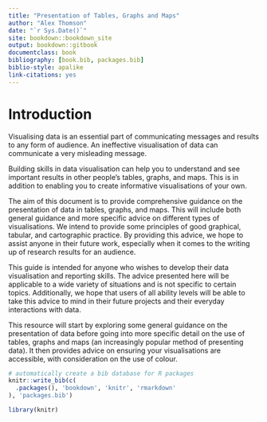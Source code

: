 --- 
title: "Presentation of Tables, Graphs and Maps"
author: "Alex Thomson"
date: "`r Sys.Date()`"
site: bookdown::bookdown_site
output: bookdown::gitbook
documentclass: book
bibliography: [book.bib, packages.bib]
biblio-style: apalike
link-citations: yes
---

# Introduction

Visualising data is an essential part of communicating messages and results to any form of audience. An ineffective visualisation of data can communicate a very misleading message. 

Building skills in data visualisation can help you to understand and see important results in other people’s tables, graphs, and maps. This is in addition to enabling you to create informative visualisations of your own.

The aim of this document is to provide comprehensive guidance on the presentation of data in tables, graphs, and maps. This will include both general guidance and more specific advice on different types of visualisations. We intend to provide some principles of good graphical, tabular, and cartographic practice. By providing this advice, we hope to assist anyone in their future work, especially when it comes to the writing up of research results for an audience.  

This guide is intended for anyone who wishes to develop their data visualisation and reporting skills. The advice presented here will be applicable to a wide variety of situations and is not specific to certain topics. Additionally, we hope that users of all ability levels will be able to take this advice to mind in their future projects and their everyday interactions with data.

This resource will start by exploring some general guidance on the presentation of data before going into more specific detail on the use of tables, graphs and maps (an increasingly popular method of presenting data). It then provides advice on ensuring your visualisations are accessible, with consideration on the use of colour. 

```{r include=FALSE}
# automatically create a bib database for R packages
knitr::write_bib(c(
  .packages(), 'bookdown', 'knitr', 'rmarkdown'
), 'packages.bib')

library(knitr)
```
